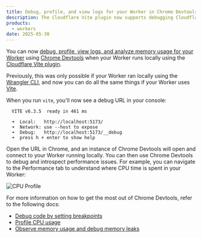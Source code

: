 ```yaml
---
title: Debug, profile, and view logs for your Worker in Chrome Devtools — now supported in the Cloudflare Vite plugin
description: The Cloudflare Vite plugin now supports debugging Cloudflare Workers using Chrome Devtools
products:
  - workers
date: 2025-05-30
---
```



You can now [debug, profile, view logs, and analyze memory usage for your Worker](https://developers.cloudflare.com/workers/observability/dev-tools/) using [Chrome Devtools](https://developer.chrome.com/docs/devtools) when your Worker runs locally using the [Cloudflare Vite plugin](https://developers.cloudflare.com/workers/vite-plugin/).

Previously, this was only possible if your Worker ran locally using the [Wrangler CLI](https://developers.cloudflare.com/workers/wrangler/), and now you can do all the same things if your Worker uses [Vite](https://vite.dev/).

When you run `vite`, you'll now see a debug URL in your console:

```
  VITE v6.3.5  ready in 461 ms

  ➜  Local:   http://localhost:5173/
  ➜  Network: use --host to expose
  ➜  Debug:   http://localhost:5173/__debug
  ➜  press h + enter to show help
```

Open the URL in Chrome, and an instance of Chrome Devtools will open and connect to your Worker running locally. You can then use Chrome Devtools to debug and introspect performance issues. For example, you can navigate to the Performance tab to understand where CPU time is spent in your Worker:

![CPU Profile](~/assets/images/workers/observability/profile.png)

For more information on how to get the most out of Chrome Devtools, refer to the following docs:

- [Debug code by setting breakpoints](/workers/observability/dev-tools/breakpoints/)
- [Profile CPU usage](/workers/observability/dev-tools/cpu-usage/)
- [Observe memory usage and debug memory leaks](/workers/observability/dev-tools/memory-usage/)
